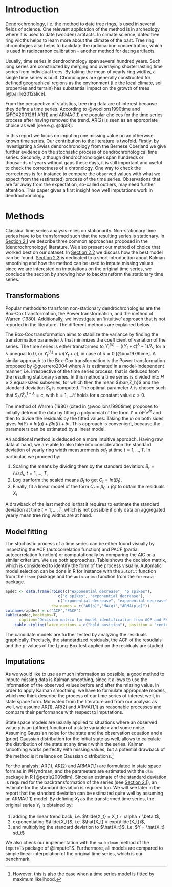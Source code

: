 \clearpage

# Introduction {#introduction}
Dendrochronology, i.e. the method to date tree rings, is used in several fields of science. One relevant application of the method is in archeology where it is used to date (wooden) artifacts. In climate science, dated tree ring widths helps to learn more about the climate of the past. Tree ring chronologies also helps to backdate the radiocarbon concentration, which is used in radiocarbon calibration -- another method for dating artifacts.

Usually, time series in dendrochnology span several hundred years. Such long series are constructed by merging and overlaying shorter lasting time series from individual trees. By taking the mean of yearly ring widths, a single time series is built. Chronologies are generally constructed for defined geographical regions as the environment (i.e the local climate, soil properties and terrain) has substantial impact on the growth of trees [@baillie2012slice].  

From the perspective of statistics, tree ring data are of interest because they define a time series. According to @woollons1990time and @FOX2001261 AR(1) and ARMA(1,1) are popular choices for the time series process after having removed the trend. AR(2) is seen as an appropriate choice as well [see e.g. @dplR]. 

In this report we focus on imputing one missing value on an otherwise known time series. Our contribution to the literature is twofold. Firstly, by investigating a Swiss dendrochronology from the Bernese Oberland we give further evidence on the stochastic process of dendrochronological time series. Secondly, although dendrochronologies span hundreds or thousands of years without gaps these days, it is still important and useful to check the correctness of a chronology. One way to check the correctness is for instance to compare the observed values with what we expect from the (estimated) process of the time series. Observations that are far away from the expectation, so-called outliers, may need further attention. This paper gives a first insight how well imputations work in dendrochronology.

<!-- indicate that the observation is not very plausible.   -->

<!-- https://www.environmentalscience.org/dendrochronology-tree-rings-tell-us -->
<!-- https://c14.arch.ox.ac.uk/calibration.html -->

# Methods {#methods}
Classical time series analysis relies on stationarity. Non-stationary time series have to be transformed such that the resulting series is stationary. In [Section 2.1](#transformations) we describe three common approaches proposed in the (dendrochronology) literature. We also present our method of choice that worked best on our dataset. In [Section 2.2](#modelfitting) we discuss how the best model can be found. [Section 2.3](#imputationsI) is dedicated to a short introduction about Kalman smoothing and how the method can be used to impute missing values. since we are interested on imputations on the original time series, we conclude the section by showing how to backtransform the stationary time series.   

## Transformations {#transformations}
Popular methods to transform non-stationary dendrochronologies are the Box-Cox transformation, the Power transformation, and the method of Warren (1980). Additionally, we investigate an 'intuitive' approach that is not reported in the literature. The different methods are explained below.

The Box-Cox transformation aims to stabilize the variance by finding the transformation parameter $\lambda$ that minimizes the coefficient of variation of the series. The time series is either transformed to $Y_t^{(\lambda)} = ((Y_t + c)^{\lambda}-1)/\lambda$, for a $\lambda$ unequal to 0, or $Y_t^{(\lambda)}=ln(Y_t + c)$, in case of $\lambda = 0$ [@box1976time]. A similar approach to the Box-Cox transformation is the Power transformation proposed by @guerrero2004 where $\lambda$ is estimated in a model-independent manner, i.e. irrespective of the time series process, that is deduced from the resulting stationary series. In this method a time series is divided into $H\geq2$ equal-sized subseries, for which then the mean $\bar{Z_h}$ and the standard deviation $S_h$ is computed. The optimal parameter $\lambda$ is chosen such that $S_h/\bar{Z}^{1-\lambda}_h=c$, with $h=1,...H$ holds for a constant value $c>0$. 

The method of Warren (1980) (cited in @woollons1990time) proposes to initially detrend the data by fitting a polynomial of the form $Y = \alpha t^{\beta} e^{\delta t}$ and then to divide the residuals by the fitted values. Taking the $ln$ on both sides gives $ln(Y) = ln(\alpha) + \beta ln(t) + \delta t$. This approach is convenient, because the parameters can be estimated by a linear model. 

An additional method is deduced on a more intuitive approach. Having raw data at hand, we are able to also take into consideration the standard deviation of yearly ring width measurements ${sd}_t$ at time $t=1,...,T$. In particular, we proceed by:

1. Scaling the means by dividing them by the standard deviation: $B_t = \bar{r}_t/sd_t$, $t=1,..., T$,
2. Log tranform the scaled means $B_t$ to get $C_t = ln(B_t)$, 
3. Finally, fit a linear model of the form $C_t = \beta_0 + \beta_1 t$ to obtain the residuals $X_t$

A drawback of the last method is that it requires to estimate the standard deviation at time $t=1,...,T$, which is not possible if only data on aggregated yearly mean tree ring widths are at hand.

## Model fitting {#modelfitting}
The stochastic process of a time series can be either found visually by inspecting the ACF (autocorrelation function) and PACF (partial autocorrelation function) or computationally by comparing the AIC or a similar criterium. We use both approaches. Table \ref{tab:acfpacfdecision} shows the decision matrix, which is considered to identify the form of the process visually. Automatic model selection can be done in R for instance with the `autofit` function from the `itsmr` package and the `auto.arima` function from the `forecast` package.

```r
apdec <- data.frame(rbind(c("exponential decrease", "p spikes"),
                       c("q spikes", "exponential decrease"),
                       c("exponential decrease", "exponential decrease")),
                    row.names = c("AR(p)","MA(q)","ARMA(p,q)"))
colnames(apdec) = c("ACF","PACF")
kable(apdec,booktabs=T,
      caption="Decision matrix for model identification from ACF and PACF plots.") %>%
    kable_styling(latex_options = c("hold_position"), position = "center")
```

The candidate models are further tested by analyzing the residuals graphically. Precisely, the standardized residuals, the ACF of the resudials and the p-values of the Ljung-Box test applied on the residuals are studied.

## Imputations {#imputationsI}
As we would like to use as much information as possible, a good method to impute missing data is Kalman smoothing, since it allows to use the information of the observed values before and after the missing value. In order to apply Kalman smoothing, we have to formulate appropriate models, which we think describe the process of our time series of interest well, in state space form. Motivated from the literature and from our analysis as well, we assume AR(1), AR(2) and ARMA(1,1) as reasonable processes and compare their performance with respect to imputations.

State space models are usually applied to situations where an observed value $y$ is an (affine) function of a state variable $x$ and some noise. Assuming Gaussian noise for the state and the observation equation and a (prior) Gaussian distribution for the initial state as well, allows to calculate the distribution of the state at any time $t$ within the series. Kalman smoothing works perfectly with missing values, but a potential drawback of the method is it reliance on Gaussian distributions.^[However, this is also the case when a time series model is fitted by maximum likelihood.] 

For the analysis, AR(1), AR(2) and ARMA(1,1) are formulated in state space form as in @Hyndman, and the parameters are estimated with the `dlm` package in R [@petris2009dlm]. Since an estimate of the standard deviation is required for the backtransformation of the series (see [Section 2.1](#transformations)), an estimate for the standard deviation is required too. We will see later in the report that the standard deviation can be estimated quite well by assuming an ARMA(1,1) model. By defining $X_t$ as the transformed time series, the original series $Y_t$ is obtained by: 

1. adding the linear trend back, i.e. $\tilde{X_t} = X_t + \alpha + \beta t$,
2. exponentiating $\tilde{X_t}$, i.e. $\hat{X_t} = exp(\tilde{X_t})$,
3. and multiplying the standard deviation to $\hat{X_t}$, i.e. $Y = \hat{X_t} sd_t$ 

We also check our implementation with the `na.kalman` method of the `imputeTS` package of @imputeTS. Furthermore, all models are compared to simple linear interpolation of the original time series, which is our benchmark. 

